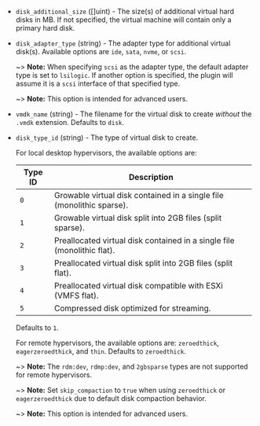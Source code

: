 <!-- Code generated from the comments of the DiskConfig struct in builder/vmware/common/disk_config.go; DO NOT EDIT MANUALLY -->

- `disk_additional_size` ([]uint) - The size(s) of additional virtual hard disks in MB. If not specified,
  the virtual machine will contain only a primary hard disk.

- `disk_adapter_type` (string) - The adapter type for additional virtual disk(s). Available options
   are `ide`, `sata`, `nvme`, or `scsi`.
  
  ~> **Note:** When specifying `scsi` as the adapter type, the default
  adapter type is set to `lsilogic`. If another option is specified, the
  plugin will assume it is a `scsi` interface of that specified type.
  
  ~> **Note:** This option is intended for advanced users.

- `vmdk_name` (string) - The filename for the virtual disk to create _without_ the `.vmdk`
  extension. Defaults to `disk`.

- `disk_type_id` (string) - The type of virtual disk to create.
  
    For local desktop hypervisors, the available options are:
  
    Type ID | Description
    ------- | ---
    `0`     | Growable virtual disk contained in a single file (monolithic sparse).
    `1`     | Growable virtual disk split into 2GB files (split sparse).
    `2`     | Preallocated virtual disk contained in a single file (monolithic flat).
    `3`     | Preallocated virtual disk split into 2GB files (split flat).
    `4`     | Preallocated virtual disk compatible with ESXi (VMFS flat).
    `5`     | Compressed disk optimized for streaming.
  
    Defaults to `1`.
  
    For remote hypervisors, the available options are: `zeroedthick`,
    `eagerzeroedthick`, and `thin`. Defaults to `zeroedthick`.
  
    ~> **Note:** The `rdm:dev`, `rdmp:dev`, and `2gbsparse` types are not
    supported for remote hypervisors.
  
    ~> **Note:** Set `skip_compaction` to `true` when using `zeroedthick`
    or `eagerzeroedthick` due to default disk compaction behavior.
  
  ~> **Note:** This option is intended for advanced users.

<!-- End of code generated from the comments of the DiskConfig struct in builder/vmware/common/disk_config.go; -->
